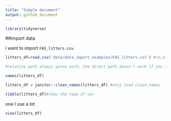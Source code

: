 ```yaml
---
title: "Simple document"
output: github_document
---
```


```r
library(tidyverse)

```


##import data

i want to import `FAS_litters.csv`.

```r
litters_df=read.csv('data/data_import_examples/FAS_litters.csv') #re;ative

#relative path always gonna work; the direct path doesn't work if you share the the R and data
```

```r
names(litters_df)

litters_df = janitor::clean_names(litters_df) #only load clean_names

tibble(litters_df)#show the typw of var
```
one I use a lot

```r
view(litters_df)

```

